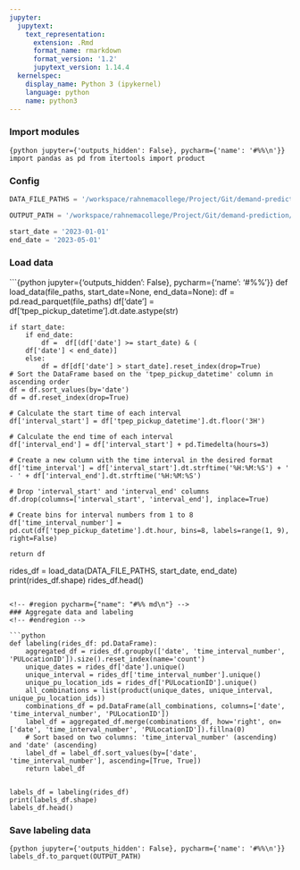 ```yaml
---
jupyter:
  jupytext:
    text_representation:
      extension: .Rmd
      format_name: rmarkdown
      format_version: '1.2'
      jupytext_version: 1.14.4
  kernelspec:
    display_name: Python 3 (ipykernel)
    language: python
    name: python3
---
```


### Import modules

```{python jupyter={'outputs_hidden': False}, pycharm={'name': '#%%\n'}}
import pandas as pd
from itertools import product
```

### Config

```python
DATA_FILE_PATHS = '/workspace/rahnemacollege/Project/Git/demand-prediction/data/input/'

OUTPUT_PATH = '/workspace/rahnemacollege/Project/Git/demand-prediction/data/label/label_p2.parquet'

start_date = '2023-01-01'
end_date = '2023-05-01'
```

<!-- #region pycharm={"name": "#%% md\n"} -->
### Load data
<!-- #endregion -->

```{python jupyter={'outputs_hidden': False}, pycharm={'name': '#%%\n'}}
def load_data(file_paths, start_date=None, end_data=None):
    df = pd.read_parquet(file_paths)
    df['date'] = df['tpep_pickup_datetime'].dt.date.astype(str)
    
    if start_date:
        if end_date:
            df =  df[(df['date'] >= start_date) & (
        df['date'] < end_date)]
        else:
            df = df[df['date'] > start_date].reset_index(drop=True)
    # Sort the DataFrame based on the 'tpep_pickup_datetime' column in ascending order
    df = df.sort_values(by='date')
    df = df.reset_index(drop=True)
    
    # Calculate the start time of each interval
    df['interval_start'] = df['tpep_pickup_datetime'].dt.floor('3H')

    # Calculate the end time of each interval
    df['interval_end'] = df['interval_start'] + pd.Timedelta(hours=3)

    # Create a new column with the time interval in the desired format
    df['time_interval'] = df['interval_start'].dt.strftime('%H:%M:%S') + ' - ' + df['interval_end'].dt.strftime('%H:%M:%S')
    
    # Drop 'interval_start' and 'interval_end' columns
    df.drop(columns=['interval_start', 'interval_end'], inplace=True)

    # Create bins for interval numbers from 1 to 8
    df['time_interval_number'] = pd.cut(df['tpep_pickup_datetime'].dt.hour, bins=8, labels=range(1, 9), right=False)

    return df


rides_df = load_data(DATA_FILE_PATHS, start_date, end_date)
print(rides_df.shape)
rides_df.head()
```

<!-- #region pycharm={"name": "#%% md\n"} -->
### Aggregate data and labeling
<!-- #endregion -->

```python
def labeling(rides_df: pd.DataFrame):
    aggregated_df = rides_df.groupby(['date', 'time_interval_number', 'PULocationID']).size().reset_index(name='count')
    unique_dates = rides_df['date'].unique()
    unique_interval = rides_df['time_interval_number'].unique()
    unique_pu_location_ids = rides_df['PULocationID'].unique()
    all_combinations = list(product(unique_dates, unique_interval, unique_pu_location_ids))
    combinations_df = pd.DataFrame(all_combinations, columns=['date', 'time_interval_number', 'PULocationID'])
    label_df = aggregated_df.merge(combinations_df, how='right', on=['date', 'time_interval_number', 'PULocationID']).fillna(0)
    # Sort based on two columns: 'time_interval_number' (ascending) and 'date' (ascending)
    label_df = label_df.sort_values(by=['date', 'time_interval_number'], ascending=[True, True])
    return label_df


labels_df = labeling(rides_df)
print(labels_df.shape)
labels_df.head()
```

### Save labeling data

```{python jupyter={'outputs_hidden': False}, pycharm={'name': '#%%\n'}}
labels_df.to_parquet(OUTPUT_PATH)
```

